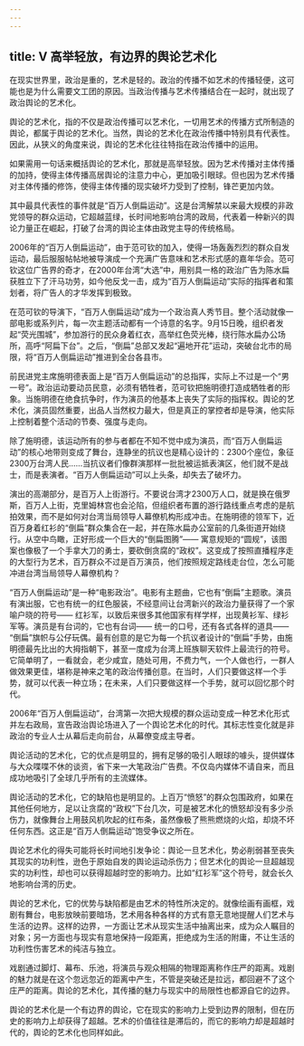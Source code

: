 ```yaml
---
---
---
```

title: Ⅴ 高举轻放，有边界的舆论艺术化
---

在现实世界里，政治是重的，艺术是轻的。政治的传播不如艺术的传播轻便，这可能也是为什么需要文工团的原因。当政治传播与艺术传播结合在一起时，就出现了政治舆论的艺术化。

舆论的艺术化，指的不仅是政治传播可以艺术化，一切用艺术的传播方式所制造的舆论，都属于舆论的艺术化。当然，舆论的艺术化在政治传播中特别具有代表性。因此，从狭义的角度来说，舆论的艺术化往往特指在政治传播中的运用。

如果需用一句话来概括舆论的艺术化，那就是高举轻放。因为艺术传播对主体传播的加持，使得主体传播高居舆论的注意力中心，更加吸引眼球。但也因为艺术传播对主体传播的修饰，使得主体传播的现实破坏力受到了控制，锋芒更加内敛。

其中最具代表性的事件就是“百万人倒扁运动”。这是台湾解禁以来最大规模的非政党领导的群众运动，它超越蓝绿，长时间地影响台湾的政局，代表着一种新兴的舆论力量正在崛起，打破了台湾的舆论主体由政党主导的传统格局。

2006年的“百万人倒扁运动”，由于范可钦的加入，使得一场轰轰烈烈的群众自发运动，最后服服帖帖地被导演成一个充满广告意味和艺术形式感的嘉年华会。范可钦这位广告界的奇才，在2000年台湾“大选”中，用别具一格的政治广告为陈水扁获胜立下了汗马功劳，如今他反戈一击，成为“百万人倒扁运动”实际的指挥者和策划者，将广告人的才华发挥到极致。

在范可钦的导演下，“百万人倒扁运动”成为一个政治真人秀节目。整个活动就像一部电影或系列片，每一次主题活动都有一个诗意的名字。9月15日晚，组织者发起“荧光围城”，参加游行的民众身着红衣，高举红色荧光棒，绕行陈水扁办公场所，高呼“阿扁下台”。之后，“倒扁”总部又发起“遍地开花”运动，突破台北市的局限，将“百万人倒扁运动”推进到全台各县市。

前民进党主席施明德表面上是“百万人倒扁运动”的总指挥，实际上不过是一个“男一号”。政治运动要动员民意，必须有牺牲者，范可钦把施明德打造成牺牲者的形象。当施明德在绝食抗争时，作为演员的他基本上丧失了实际的指挥权。舆论的艺术化，演员固然重要，出品人当然权力最大，但是真正的掌控者却是导演，他实际上控制着整个活动的节奏、强度与走向。

除了施明德，该运动所有的参与者都在不知不觉中成为演员，而“百万人倒扁运动”的核心地带则变成了舞台，连静坐的抗议也是精心设计的：2300个座位，象征2300万台湾人民……当抗议者们像群演那样一批批被运抵表演区，他们就不是战士，而是表演者。“百万人倒扁运动”可以上头条，却失去了破坏力。

演出的高潮部分，是百万人上街游行。不要说台湾才2300万人口，就是换在俄罗斯，百万人上街，克里姆林宫也会沦陷，但组织者布置的游行路线重点考虑的是航拍效果，而不是如何对台湾当局领导人幕僚机构形成冲击。在施明德的领军下，近百万身着红衫的“倒扁”群众集合在一起，并在陈水扁办公室前的几条街道开始绕行。从空中鸟瞰，正好形成一个巨大的“倒扁图腾”—— 寓意规矩的“圆规”，该图案也像极了一个手拿大刀的勇士，要砍倒贪腐的“政权”。这变成了按照直播程序走的大型行为艺术，百万群众不过是百万演员，他们按照规定路线走台位，怎么可能冲进台湾当局领导人幕僚机构？

“百万人倒扁运动”是一种“电影政治”。电影有主题曲，它也有“倒扁”主题歌。演员有演出服，它也有统一的红色服装，不经意间让台湾新兴的政治力量获得了一个家喻户晓的符号—— 红衫军，以致后来很多其他国家有样学样，出现黄衫军、绿衫军等。演员是有台词的，它也有台词—— 统一的口号，还有各式各样的道具—— “倒扁”旗帜与公仔玩偶。最有创意的是它为每一个抗议者设计的“倒扁”手势，由施明德最先比出的大拇指朝下，甚至一度成为台湾上班族聊天软件上最流行的符号。它简单明了，一看就会，老少咸宜，随处可用，不费力气，一个人做也行，一群人做效果更佳，堪称是神来之笔的政治传播创意。在当时，人们只要做这样一个手势，就可以代表一种立场；在未来，人们只要做这样一个手势，就可以回忆那个时代。

2006年“百万人倒扁运动”，台湾第一次把大规模的群众运动变成一种艺术化形式并左右政局，宣告政治舆论场进入了一个舆论艺术化的时代。其标志性变化就是非政治的专业人士从幕后走向前台，从幕僚变成主导者。

舆论活动的艺术化，它的优点是明显的，拥有足够的吸引人眼球的噱头，提供媒体与大众喋喋不休的谈资，省下来一大笔政治广告费。不仅岛内媒体不请自来，而且成功地吸引了全球几乎所有的主流媒体。

舆论活动的艺术化，它的缺陷也是明显的。上百万“愤怒”的群众包围政府，如果在其他任何地方，足以让贪腐的“政权”下台几次，可是被艺术化的愤怒却没有多少杀伤力，就像舞台上用鼓风机吹起的红布条，虽然像极了熊熊燃烧的火焰，却烧不坏任何东西。这正是“百万人倒扁运动”饱受争议之所在。

舆论艺术化的得失可能将长时间地引发争论：舆论一旦艺术化，势必削弱甚至丧失其现实的功利性，逊色于原始自发的舆论运动杀伤力；但艺术化的舆论一旦超越现实的功利性，却也可以获得超越时空的影响力。比如“红衫军”这个符号，就会长久地影响台湾的历史。

舆论的艺术化，它的优势与缺陷都是由艺术的特性所决定的。就像绘画有画框，戏剧有舞台，电影放映前要暗场，艺术用各种各样的方式有意无意地提醒人们艺术与生活的边界。这样的边界，一方面让艺术从现实生活中抽离出来，成为众人瞩目的对象；另一方面也与现实有意地保持一段距离，拒绝成为生活的附庸，不让生活的功利性伤害艺术的纯洁与独立。

戏剧通过脚灯、幕布、乐池，将演员与观众相隔的物理距离称作庄严的距离。戏剧的魅力就是在这个忽远忽近的距离中产生，不管是突破还是拉远，都回避不了这个庄严的距离。舆论的艺术化，其传播的魅力与现实中的局限性也都源自它的边界。

舆论的艺术化是一个有边界的舆论，它在现实的影响力上受到边界的限制，但在历史的影响力上却获得了超越。艺术的价值往往是滞后的，而它的影响力却是超越时代的，舆论的艺术化也同样如此。